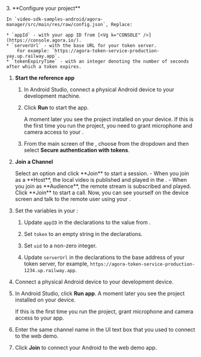 <PlatformWrapper platform="android">

<ProductWrapper notAllowed="iot">
3. **Configure your project**

    In `video-sdk-samples-android/agora-manager/src/main/res/raw/config.json`, Replace:

    * `appId` - with your app ID from [<Vg k="CONSOLE" />](https://console.agora.io/).
    * `serverUrl` - with the base URL for your token server. 
        For example: `https://agora-token-service-production-yay.up.railway.app`.
    * `tokenExpiryTime` - with an integer denoting the number of seconds after which a token expires.

1.  **Start the <Vpl k="NAME" /> reference app**

    1. In Android Studio, connect a physical Android device to your development machine.
    
    1. Click **Run** to start the app.

        A moment later you see the project installed on your device. If this is the first time you run the project, you need to grant microphone and camera access to your <Vpl k="CLIENT"/>.

    1. From the main screen of the <Vpl k="CLIENT" />, choose **<Vpd k="NAME" />** from the dropdown and then select **Secure authentication with tokens**.

1. **Join a Channel**

    <ProductWrapper product="{['interactive-live-streaming', 'broadcast-streaming']}">
    Select an option and click **Join** to start a session.
    - When you join as a **Host**, the local video is published and played in the <Vpl k="CLIENT"/>.
    - When you join as **Audience**, the remote stream is subscribed and played.
    </ProductWrapper>

    <ProductWrapper product="video-calling">
    Click **Join** to start a call. Now, you can see yourself on the device screen and talk to the remote user using your <Vpl k="CLIENT"/>.
    </ProductWrapper>
</ProductWrapper>

<ProductWrapper product="iot">

3. Set the variables in your <Vpl k="CLIENT" />:
    1. Update `appID` in the declarations to the value from <Vg k="CONSOLE" />.

    1. Set `token` to an empty string in the declarations.

    1. Set `uid` to a non-zero integer.

    1.  Update `serverUrl` in the declarations to the base address of your token server, for example, `https://agora-token-service-production-1234.up.railway.app`.

1.  Connect a physical Android device to your development device.

1.  In Android Studio, click **Run app**. A moment later you see the project installed on your device.

    If this is the first time you run the project, grant microphone and camera access to your app.

6.  Enter the same channel name in the UI text box that you used to connect to the <Vg k="COMPANY" /> web demo.

7.  Click **Join** to connect your Android <Vpl k="CLIENT" /> to the web demo app.

</ProductWrapper>

</PlatformWrapper>
